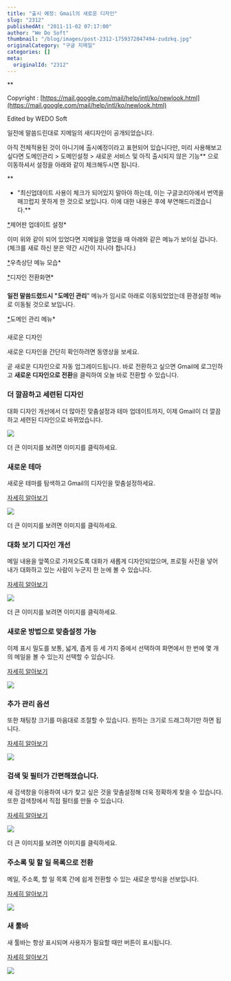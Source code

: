 ```yaml
---
title: "출시 예정: Gmail의 새로운 디자인"
slug: "2312"
publishedAt: "2011-11-02 07:17:00"
author: "We Do Soft"
thumbnail: "/blog/images/post-2312-1759372047494-zudzkq.jpg"
originalCategory: "구글 지메일"
categories: []
meta:
  originalId: "2312"
---
```


**

Copyright : [https://mail.google.com/mail/help/intl/ko/newlook.html](https://mail.google.com/mail/help/intl/ko/newlook.html)

Edited by WEDO Soft

일전에 말씀드린대로 지메일의 새디자인이 공개되었습니다. 

아직 전체적용된 것이 아니기에 출시예정이라고 표현되어 있습니다만, 미리 사용해보고 싶다면 도메인관리 > 도메인설정 > 새로운 서비스 및 아직 출시되지 않은 기능** 으로 이동하셔서 설정을 아래와 같이 체크해두시면 됩니다.

**

* "최신업데이트 사용이 체크가 되어있지 말아야 하는데, 이는 구글코리아에서 번역을 매끄럽지 못하게 한 것으로 보입니다. 이에 대한 내용은 후에 부연해드리겠습니다.**

[*](http://2.bp.blogspot.com/-YXmuU83ahtY/TrBp7FhoGxI/AAAAAAAAAGE/1FZfgivPDIw/s1600/2011-11-02+%25EC%2598%25A4%25EC%25A0%2584+6-51-09.jpg)제어판 업데이트 설정*

이미 위와 같이 되어 있었다면 지메일을 열었을 때 아래와 같은 메뉴가 보이실 겁니다. (체크를 새로 하신 분은 약간 시간이 지나야 합니다.)

[*](/blog/images/post-2312-1759372047556-1uchrm.png)우측상단 메뉴 모습*

[*](http://2.bp.blogspot.com/-WuiLfQjMrPk/TrBnOFtVoLI/AAAAAAAAAFk/pQ4uhqCds3o/s1600/2011-11-02+%25EC%2598%25A4%25EC%25A0%2584+6-38-28.jpg)디자인 전환화면*

###       

**일전 말씀드렸드시 "도메인 관리**" 메뉴가 임시로 아래로 이동되었었는데 환경설정 메뉴로 이동될 것으로 보입니다.

[*](/blog/images/post-2312-1759372047675-lbb3vo.jpg)도메인 관리 메뉴*

###      

###  

 새로운 디자인

새로운 디자인을 간단히 확인하려면 동영상을 보세요.

곧 새로운 디자인으로 자동 업그레이드됩니다. 바로 전환하고 싶으면 Gmail에 로그인하고 **새로운 디자인으로 전환**을 클릭하여 오늘 바로 전환할 수 있습니다.

###  

###  더 깔끔하고 세련된 디자인

대화 디자인 개선에서 더 많아진 맞춤설정과 테마 업데이트까지, 이제 Gmail이 더 깔끔하고 세련된 디자인으로 바뀌었습니다.

![](/blog/images/post-2312-1759372047730-iplcl5.png)

더 큰 이미지를 보려면 이미지를 클릭하세요.

###  새로운 테마

새로운 테마를 탐색하고 Gmail의 디자인을 맞춤설정하세요.

[자세히 알아보기](https://mail.google.com/support/bin/answer.py?answer=1357852&hl=kr#settings)

![](/blog/images/post-2312-1759372050589-olvy2n.png)

더 큰 이미지를 보려면 이미지를 클릭하세요.

###  

###  대화 보기 디자인 개선

메일 내용을 앞쪽으로 가져오도록 대화가 새롭게 디자인되었으며, 프로필 사진을 넣어 내가 대화하고 있는 사람이 누군지 한 눈에 볼 수 있습니다.

[자세히 알아보기](https://mail.google.com/support/bin/answer.py?answer=1357852&hl=kr#reading)

![](/blog/images/post-2312-1759372052900-wuy4p8.png)

더 큰 이미지를 보려면 이미지를 클릭하세요.

###  새로운 방법으로 맞춤설정 가능

이제 표시 밀도를 보통, 넓게, 좁게 등 세 가지 중에서 선택하여 화면에서 한 번에 몇 개의 메일을 볼 수 있는지 선택할 수 있습니다.

[자세히 알아보기](https://mail.google.com/support/bin/answer.py?answer=1670219&hl=kr)

![](/blog/images/post-2312-1759372055332-lrop3x.png)

###  

###  추가 관리 옵션

또한 채팅창 크기를 마음대로 조절할 수 있습니다. 원하는 크기로 드래그하기만 하면 됩니다.

[자세히 알아보기](https://mail.google.com/support/bin/answer.py?answer=1357852&hl=kr#labels)

![](/blog/images/post-2312-1759372057767-92rd2p.png)

###  

###  검색 및 필터가 간편해졌습니다.

새 검색창을 이용하여 내가 찾고 싶은 것을 맞춤설정해 더욱 정확하게 찾을 수 있습니다. 또한 검색창에서 직접 필터를 만들 수 있습니다.

[자세히 알아보기](https://mail.google.com/support/bin/answer.py?answer=1357852&hl=kr#search)

![](/blog/images/post-2312-1759372060121-yjxeis.png)

더 큰 이미지를 보려면 이미지를 클릭하세요.

###  

###  주소록 및 할 일 목록으로 전환

메일, 주소록, 할 일 목록 간에 쉽게 전환할 수 있는 새로운 방식을 선보입니다.

[자세히 알아보기](https://mail.google.com/support/bin/answer.py?answer=1357852&hl=kr#contacts)

![](/blog/images/post-2312-1759372062599-3g1w2e.png)

###  새 툴바

새 툴바는 항상 표시되며 사용자가 필요할 때만 버튼이 표시됩니다.

[자세히 알아보기](https://mail.google.com/support/bin/answer.py?answer=1357852&hl=kr#options)

![](/blog/images/post-2312-1759372064956-i0ydvq.png)

###
